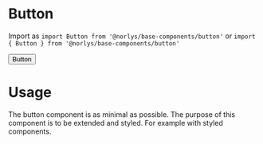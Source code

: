 
<Meta title="Base-components/Button" component={Button} />

# Button

Import as `import Button from '@norlys/base-components/button'` or
`import { Button } from '@norlys/base-components/button'`

<Canvas>
  <Story name="Usage">
    <Button>Button</Button>
  </Story>
</Canvas>

# Usage

The button component is as minimal as possible. The purpose of this component is to be extended and styled. For
example with styled components.
